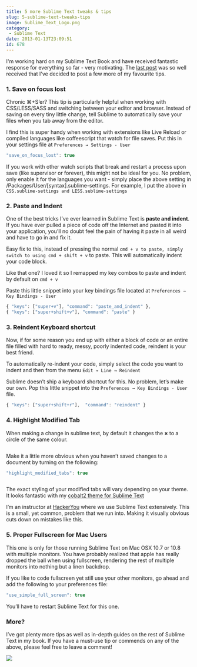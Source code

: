 ```yaml
---
title: 5 more Sublime Text tweaks & tips
slug: 5-sublime-text-tweaks-tips
image: Sublime_Text_Logo.png
category:
 - Sublime Text
date: 2013-01-13T23:09:51
id: 678
---
```


I'm working hard on my Sublime Text Book and have received fantastic response for everything so far - very motivating. The <a href="http://wesbos.com/sublime-text-5-visual-tweaks/" target="_blank">last post</a> was so well received that I've decided to post a few more of my favourite tips.

<h3>1. Save on focus lost</h3>

Chronic ⌘+S’er? This tip is particularly helpful when working with CSS/LESS/SASS and switching between your editor and browser. Instead of saving on every tiny little change, tell Sublime to automatically save your files when you tab away from the editor.

I find this is super handy when working with extensions like Live Reload or compiled languages like coffeescript that watch for file saves. Put this in your settings file at `Preferences → Settings - User`


```js
"save_on_focus_lost": true
```

If you work with other watch scripts that break and restart a process upon save (like supervisor or forever), this might not be ideal for you. No problem, only enable it for the languages you want - simply place the above setting in /Packages/User/[syntax].sublime-settings. For example, I put the above in `CSS.sublime-settings and LESS.sublime-settings`

<h3>2. Paste and Indent</h3>

One of the best tricks I’ve ever learned in Sublime Text is **paste and indent**. If you have ever pulled a piece of code off the Internet and pasted it into your application, you’ll no doubt feel the pain of having it paste in all weird and have to go in and fix it.

Easy fix to this, instead of pressing the normal `cmd + v to paste, simply switch to using cmd + shift + v` to paste. This will automatically indent your code block.

Like that one? I loved it so I remapped my key combos to paste and indent by default on `cmd + v`

Paste this little snippet into your key bindings file located at `Preferences → Key Bindings - User`


```js
{ "keys": ["super+v"], "command": "paste_and_indent" },
{ "keys": ["super+shift+v"], "command": "paste" }
```

<h3>3. Reindent Keyboard shortcut</h3>

Now, if for some reason you end up with either a block of code or an entire file filled with hard to ready, messy, poorly indented code, reindent is your best friend.

To automatically re-indent your code, simply select the code you want to indent and then from the menu `Edit → Line → Reindent`

Sublime doesn’t ship a keyboard shortcut for this. No problem, let’s make our own. Pop this little snippet into the `Preferences → Key Bindings - User` file.


```js
{ "keys": ["super+shift+r"],  "command": "reindent" }
```

<h3>4. Highlight Modified Tab</h3>

When making a change in sublime text, by default it changes the **×** to a circle of the same colour.

<figure><img alt="" src="content" /></figure>Make it a little more obvious when you haven’t saved changes to a document by turning on the following:


```js
"highlight_modified_tabs": true
```

<figure><img alt="" src="contet" /></figure>The exact styling of your modified tabs will vary depending on your theme. It looks fantastic with my <a href="wesbos.com/cobalt2-theme-sublime-text-2/">cobalt2 theme for Sublime Text</a>

I’m an instructor at <a href="http://hackeryou.com/courses/#intro-to-web-development">HackerYou</a> where we use Sublime Text extensively. This is a small, yet common, problem that we run into. Making it visually obvious cuts down on mistakes like this.

<h3>5. Proper Fullscreen for Mac Users</h3>

This one is only for those running Sublime Text on Mac OSX 10.7 or 10.8 with multiple monitors. You have probably realized that apple has really dropped the ball when using fullscreen, rendering the rest of multiple monitors into nothing but a linen backdrop.

If you like to code fullscreen yet still use your other monitors, go ahead and add the following to your preferences file:


```js
"use_simple_full_screen": true
```

You’ll have to restart Sublime Text for this one.

<h3>More?</h3>

I’ve got plenty more tips as well as in-depth guides on the rest of Sublime Text in my book. If you have a must-use tip or commends on any of the above, please feel free to leave a comment!

<a href="https:/SublimeTextBook.com"><img src="facebook-share2.png" /></a>